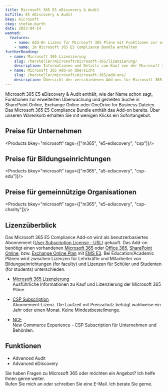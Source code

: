 ```yaml
---
title: Microsoft 365 E5 eDiscovery & Audit
bcTitle: E5 eDiscovery & Audit
bkey: microsoft
ckey: stefan-barth
date: 2023-04-14
wanted:
  features:
    - name: Add-On Lizenz für Microsoft 365 Pläne mit Funktionen zur erweiterten Überwachung und gezielten Suche
    - name: Im Microsoft 365 E5 Compliance Bundle enthalten
furtherReading:
  - name: Microsoft 365 Lizenzierung
    slug: /hersteller/microsoft/microsoft-365/lizenzierung/
    description: Informationen und Details zum Kauf von der Microsoft 365 Pläne.
  - name: Microsoft 365 Add-on Übersicht
    slug: /hersteller/microsoft/microsoft-365/add-ons/
    description: Übersicht der verschiedenen Add-ons für Microsoft 365 Pläne.
---
```




<Intro>

Microsoft 365 E5 eDiscovery & Audit enthält, wie der Name schon sagt, Funktionen zur erweiterten Überwachung und gezielten Suche in SharePoint Online, Exchange Online oder OneDrive for Business Dateien.
Das Microsoft 365 E5 Compliance Bundle enthält das Add-on bereits. Über unseren Warenkorb erhalten Sie mit wenigen Klicks ein Sofortangebot.


</Intro>

<TOC />



## Preise für Unternehmen

<Products bkey="microsoft" tags={["m365", "e5-ediscovery", "csp"]}/>


## Preise für Bildungseinrichtungen

<Products bkey="microsoft" tags={["m365", "a5-ediscovery", "csp-edu"]}/>


## Preise für gemeinnützige Organisationen

<Products bkey="microsoft" tags={["m365", "e5-ediscovery", "csp-charity"]}/>


## Lizenzüberblick

Das Microsoft 365 E5 Compliance Add-on wird als benutzerbasiertes Abonnement ([User Subscription License - USL](/hersteller/microsoft/microsoft-365/lizenzierung/#user-subscription-license-usl)) gekauft.
Das Add-on benötigt einen vorhandenen [Microsoft 365](/hersteller/microsoft/microsoft-365/) oder [Office 365](/hersteller/microsoft/office-365/), [SharePoint Online](/hersteller/microsoft/office-365/), bzw. [Exchange Online Plan](/hersteller/microsoft/office-365/) mit [EMS E3](/hersteller/microsoft/enterprise-mobility-security/e3/).
Bei Education/Academic Plänen wird zwischen Lizenzen für Lehrkräfte und Mitarbeiter von Bildungseinrichtungen (for faculty) und Lizenzen für Schüler und Studenten (for students) unterschieden.

<ArrowList>

- [Microsoft 365 Lizenzierung](/hersteller/microsoft/microsoft-365/lizenzierung/)<br />
  Ausführliche Informationen zu Kauf und Lizenzierung der Microsoft 365 Pläne.

- [CSP Subscription](/hersteller/microsoft/csp/)<br />
  Abonnement-Lizenz. Die Laufzeit mit Preisschutz beträgt wahlweise ein Jahr oder einen Monat. Keine Mindestbestellmenge.

- [NCE](/hersteller/microsoft/microsoft-365/lizenzierung/#new-commerce-experience-nce)<br />
  New Commerce Experience - CSP Subscription für Unternehmen und Behörden.

</ArrowList>


## Funktionen

<ArrowList>

 - Advanced Audit
 - Advanced eDiscovery

</ArrowList>

<GetInTouch theme="light">

Sie haben Fragen zu Microsoft 365 oder möchten ein Angebot? Ich helfe Ihnen gerne weiter.<br />
Rufen Sie mich an oder schreiben Sie eine E-Mail. Ich berate Sie gerne.

</GetInTouch>
